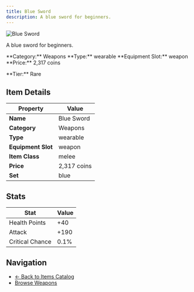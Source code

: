 ```yaml
---
title: Blue Sword
description: A blue sword for beginners.
---
```


<div className="flex items-start gap-6 mb-8">
  <div className="flex-shrink-0">
    <img src="/assets/resources/crafting/weapons/swords/blue_sword.png" alt="Blue Sword" className="w-24 h-24 border rounded-lg" />
  </div>
  <div className="flex-1">
    <div className="space-y-2">
      <p className="text-lg text-muted-foreground">A blue sword for beginners.</p>
      <div className="flex flex-wrap gap-4 text-sm">
        <span className="px-2 py-1 bg-blue-100 dark:bg-blue-900 rounded-md">
          **Category:** Weapons
        </span>
        <span className="px-2 py-1 bg-green-100 dark:bg-green-900 rounded-md">
          **Type:** wearable
        </span>
        <span className="px-2 py-1 bg-purple-100 dark:bg-purple-900 rounded-md">
          **Equipment Slot:** weapon
        </span>
        <span className="px-2 py-1 bg-yellow-100 dark:bg-yellow-900 rounded-md">
          **Price:** 2,317 coins
        </span>
      </div>
      <p className="text-sm font-medium">**Tier:** Rare</p>
    </div>
  </div>
</div>

## Item Details

| Property | Value |
|----------|-------|
| **Name** | Blue Sword |
| **Category** | Weapons |
| **Type** | wearable |
| **Equipment Slot** | weapon |
| **Item Class** | melee |
| **Price** | 2,317 coins |
| **Set** | blue |

## Stats

| Stat | Value |
|------|-------|
| Health Points | +40 |
| Attack | +190 |
| Critical Chance | 0.1% |



## Navigation

- [← Back to Items Catalog](/items)
- [Browse Weapons](/items#weapons)
